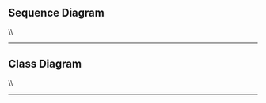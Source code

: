 ==Sequence Diagram==
\\
{{https://bitbucket.org/repo/pqBqye/images/2952644201-UC9%20SD.png|UC9 SD.png}}
----
==Class Diagram==
\\
{{https://bitbucket.org/repo/pqBqye/images/4028401658-UC9%20CD.png|UC9 CD.png}}
----
